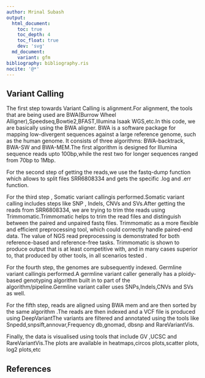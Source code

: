 ```yaml
---
author: Mrinal Subash
output:
  html_document:
    toc: true
    toc_depth: 4
    toc_float: true
    dev: 'svg'
  md_document:
    variant: gfm
bibliography: bibliography.ris
nocite: '@*'
---
```


## Variant Calling

The first step towards Variant Calling is alignment.For alignment, the tools that are being used are BWA(Burrow Wheel Alligner),Speedseq,Bowtie2,BFAST,Illumina Isaak WGS,etc.In this code, we are basically using the BWA aligner.
BWA is a software package for mapping low-divergent sequences against a large reference genome, such as the human genome. It consists of three algorithms: BWA-backtrack, BWA-SW and BWA-MEM.The first algorithm is designed for Illumina sequence reads upto 100bp,while the rest two for longer sequences ranged from 70bp to 1Mbp.

For the second step of getting the reads,we use the fastq-dump function which allows to split files SRR6808334 and gets the specific .log and .err function.

For the third step ,  Somatic variant callingis performed.Somatic variant calling includes steps like SNP , Indels, CNVs and SVs.After getting the reads from SRR6808334, we are trying to trim thte reads using Trimmomatic.Trimmomatic helps to trim the read files and distinguish between the paired and unpaired fastq files. Trimmomatic as a more flexible and efficient preprocessing tool, which could correctly handle paired-end data. The value of NGS read preprocessing is demonstrated for both reference-based and reference-free tasks. Trimmomatic is shown to produce output that is at least competitive with, and in many cases superior to, that produced by other tools, in all scenarios tested .

For the fourth step, the genomes are subsequently indexed. Germline variant callingis performed.A germline variant caller generally has a ploidy-based genotyping algorithm built in to part of the algorithm/pipeline.Germline variant caller uses SNPs,Indels,CNVs and SVs as well.

For the fifth step, reads are aligned using BWA mem and are then sorted by the same algorithm .The reads are then indexed and a VCF file is produced using DeepVariantThe variants are filtered and annotated using the tools like Snpedd,snpsift,annovar,Frequency db,gnomad, dbsnp and RareVariantVis.

Finally, the data is visualised using tools that include GV ,UCSC and RareVariantVis.The plots are available in heatmaps,circos plots,scatter plots, log2 plots,etc

## References
